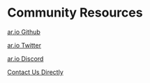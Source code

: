 # Community Resources

[ar.io Github](https://github.com/ar-io)

[ar.io Twitter](https://twitter.com/ar_io_network)

[ar.io Discord](https://discord.gg/7zUPfN4D6g)

[Contact Us Directly](mailto:info@ar.io)